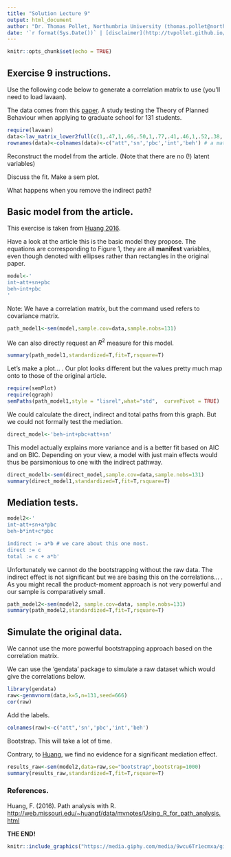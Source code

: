 ```yaml
---
title: "Solution Lecture 9"
output: html_document
author: "Dr. Thomas Pollet, Northumbria University (thomas.pollet@northumbria.ac.uk)"
date: '`r format(Sys.Date())` | [disclaimer](http://tvpollet.github.io/disclaimer)'
---
```


```r
knitr::opts_chunk$set(echo = TRUE)
```

## Exercise 9 instructions.

Use the following code below to generate a correlation matrix to use (you'll need to load lavaan).

The data comes from this [paper](http://core.ecu.edu/psyc/wuenschk/Articles/JSB&P2000.pdf). A study testing the Theory of Planned Behaviour when applying to graduate school for 131 students.

```r
require(lavaan)
data<-lav_matrix_lower2full(c(1,.47,1,.66,.50,1,.77,.41,.46,1,.52,.38,.50,.50,1))
rownames(data)<-colnames(data)<-c("att",'sn','pbc','int','beh') # a matrix.
```

Reconstruct the model from the article. (Note that there are no (!) latent variables)

Discuss the fit. Make a sem plot.

What happens when you remove the indirect path?

## Basic model from the article.

This exercise is taken from [Huang 2016](http://web.missouri.edu/~huangf/data/mvnotes/Using_R_for_path_analysis.html).

Have a look at the article this is the basic model they propose. The equations are corresponding to Figure 1, they are all **manifest** variables, even though denoted with ellipses rather than rectangles in the original paper. 

```r
model<-'
int~att+sn+pbc
beh~int+pbc
'
```

Note: We have a correlation matrix, but the command used refers to covariance matrix.

```r
path_model1<-sem(model,sample.cov=data,sample.nobs=131)
```

We can also directly request an $R^2$ measure for this model.

```r
summary(path_model1,standardized=T,fit=T,rsquare=T)
```

Let's make a plot... . Our plot looks different but the values pretty much map onto to those of the original article.

```r
require(semPlot)
require(qgraph)
semPaths(path_model1,style = "lisrel",what="std",  curvePivot = TRUE)
```

We could calculate the direct, indirect and total paths from this graph. But we could not formally test the mediation.

```r
direct_model<-'beh~int+pbc+att+sn'
```

This model actually explains more variance and is a better fit based on AIC and on BIC. Depending on your view, a model with just main effects would thus be parsimonious to one with the indirect pathway.

```r
direct_model1<-sem(direct_model,sample.cov=data,sample.nobs=131)
summary(direct_model1,standardized=T,fit=T,rsquare=T)
```


## Mediation tests.


```r
model2<-'
int~att+sn+a*pbc 
beh~b*int+c*pbc

indirect := a*b # we care about this one most.
direct := c
total := c + a*b'
```

Unfortunately we cannot do the bootstrapping without the raw data. The indirect effect is not significant but we are basing this on the correlations... . As you might recall the product-moment approach is not very powerful and our sample is comparatively small.

```r
path_model2<-sem(model2, sample.cov=data, sample.nobs=131)
summary(path_model2,standardized=T,fit=T,rsquare=T)
```

## Simulate the original data.

We cannot use the more powerful bootstrapping approach based on the correlation matrix.

We can use the 'gendata' package to simulate a raw dataset which would give the correlations below.

```r
library(gendata)
raw<-genmvnorm(data,k=5,n=131,seed=666)
cor(raw)
```

Add the labels.

```r
colnames(raw)<-c("att",'sn','pbc','int','beh')
```

Bootstrap. This will take a lot of time.

Contrary, to [Huang](http://web.missouri.edu/~huangf/data/mvnotes/Using_R_for_path_analysis.html), we find no evidence for a significant mediation effect.

```r
results_raw<-sem(model2,data=raw,se="bootstrap",bootstrap=1000) 
summary(results_raw,standardized=T,fit=T,rsquare=T)
```


### References.

Huang, F. (2016). Path analysis with R. [http://web.missouri.edu/~huangf/data/mvnotes/Using_R_for_path_analysis.html](http://web.missouri.edu/~huangf/data/mvnotes/Using_R_for_path_analysis.html)


**THE END!**

```r
knitr::include_graphics("https://media.giphy.com/media/9wcu6Tr1ecmxa/giphy.gif")
```


